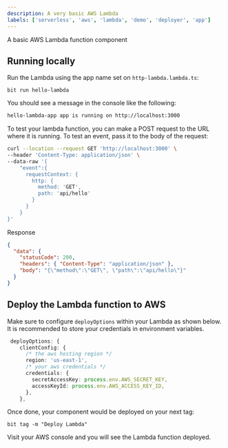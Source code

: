 ```yaml
---
description: A very basic AWS Lambda
labels: ['serverless', 'aws', 'lambda', 'demo', 'deployer', 'app']
---
```


A basic AWS Lambda function component

## Running locally

Run the Lambda using the app name set on `http-lambda.lambda.ts`:

```
bit run hello-lambda
```

You should see a message in the console like the following:

```sh
hello-lambda-app app is running on http://localhost:3000
```

To test your lambda function, you can make a POST request to the URL where it is running.
To test an event, pass it to the body of the request:

```sh
curl --location --request GET 'http://localhost:3000' \
--header 'Content-Type: application/json' \
--data-raw '{
    "event":{
      requestContext: {
        http: {
          method: 'GET',
          path: 'api/hello'
        }
      }
    }
}'
```

Response

```json
{
  "data": {
    "statusCode": 200,
    "headers": { "Content-Type": "application/json" },
    "body": "{\"method\":\"GET\", \"path\":\"api/hello\"}"
  }
}
```

## Deploy the Lambda function to AWS

Make sure to configure `deployOptions` within your Lambda as shown below. It is recommended to store your credentials in environment variables.

```ts
 deployOptions: {
    clientConfig: {
      /* the aws hosting region */
      region: 'us-east-1',
      /* your aws credentials */
      credentials: {
        secretAccessKey: process.env.AWS_SECRET_KEY,
        accessKeyId: process.env.AWS_ACCESS_KEY_ID,
      },
    },
```

Once done, your component would be deployed on your next tag:

```
bit tag -m "Deploy Lambda"
```

Visit your AWS console and you will see the Lambda function deployed.
